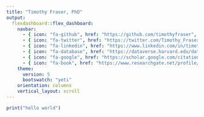 ```yaml
---
title: "Timothy Fraser, PhD"
output: 
  flexdashboard::flex_dashboard:
    navbar:
      - { icon: "fa-github", href: "https://github.com/timothyfraser", align: right }
      - { icon: "fa-twitter", href: "https://twitter.com/Timothy_Fraser1", align: right}
      - { icon: "fa-linkedin", href: "https://www.linkedin.com/in/timothy-fraser-698786186/", align: right}
      - { icon: "fa-database", href: "https://dataverse.harvard.edu/dataverse/timothyfraser", align: right}
      - { icon: "fa-google", href: "https://scholar.google.com/citations?hl=en&user=4mKDi60AAAAJ&view_op=list_works&authuser=2&gmla=AJsN-F5DXwWtxq1TMcF6R4bf7_TPrcqd0GlcLGRkimWxqDjmau2GIbwmV9u8Qk8eBh1mfCC69WiRwjxrCj2AGD28iY2YFOsZ3vDvTmxL66fUzjmk90RKG-w", align: right}
      - { icon: "fa-book", href: "https://www.researchgate.net/profile/Timothy_Fraser2", align: right}
    theme:
      version: 5
      bootswatch: "yeti"
    orientation: columns
    vertical_layout: scroll
---
```


```r
print("hello world")
```